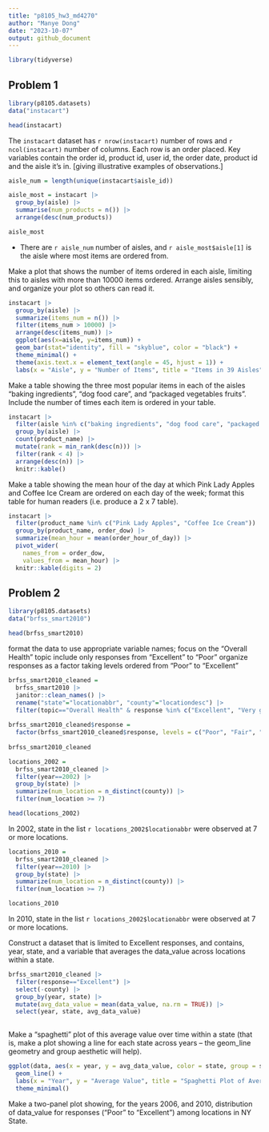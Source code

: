 ```yaml
---
title: "p8105_hw3_md4270"
author: "Manye Dong"
date: "2023-10-07"
output: github_document
---
```

```r
library(tidyverse)
```

## Problem 1
```r
library(p8105.datasets)
data("instacart")
```

```r
head(instacart)
```
The `instacart` dataset has `r nrow(instacart)` number of rows and `r ncol(instacart)` number of columns. Each row is an order placed. Key variables contain the order id, product id, user id, the order date, product id and the aisle it's in.
[giving illustrative examples of observations.]

```r
aisle_num = length(unique(instacart$aisle_id))
```
```r
aisle_most = instacart |>
  group_by(aisle) |>
  summarise(num_products = n()) |>
  arrange(desc(num_products))

aisle_most
```

* There are `r aisle_num` number of aisles, and `r aisle_most$aisle[1]` is the aisle where most items are ordered from.

Make a plot that shows the number of items ordered in each aisle, limiting this to aisles with more than 10000 items ordered. Arrange aisles sensibly, and organize your plot so others can read it.
```r
instacart |>
  group_by(aisle) |>
  summarize(items_num = n()) |>
  filter(items_num > 10000) |>
  arrange(desc(items_num)) |>
  ggplot(aes(x=aisle, y=items_num)) +
  geom_bar(stat="identity", fill = "skyblue", color = "black") +
  theme_minimal() +
  theme(axis.text.x = element_text(angle = 45, hjust = 1)) +
  labs(x = "Aisle", y = "Number of Items", title = "Items in 39 Aisles")
```

Make a table showing the three most popular items in each of the aisles “baking ingredients”, “dog food care”, and “packaged vegetables fruits”. Include the number of times each item is ordered in your table.
```r
instacart |> 
  filter(aisle %in% c("baking ingredients", "dog food care", "packaged vegetables fruits")) |>
  group_by(aisle) |> 
  count(product_name) |> 
  mutate(rank = min_rank(desc(n))) |> 
  filter(rank < 4) |> 
  arrange(desc(n)) |>
  knitr::kable()
```

Make a table showing the mean hour of the day at which Pink Lady Apples and Coffee Ice Cream are ordered on each day of the week; format this table for human readers (i.e. produce a 2 x 7 table).

```r
instacart |>
  filter(product_name %in% c("Pink Lady Apples", "Coffee Ice Cream")) |>
  group_by(product_name, order_dow) |>
  summarize(mean_hour = mean(order_hour_of_day)) |>
  pivot_wider(
    names_from = order_dow, 
    values_from = mean_hour) |>
  knitr::kable(digits = 2)
```


## Problem 2
```r
library(p8105.datasets)
data("brfss_smart2010")
```
```r
head(brfss_smart2010)
```
format the data to use appropriate variable names;
focus on the “Overall Health” topic
include only responses from “Excellent” to “Poor”
organize responses as a factor taking levels ordered from “Poor” to “Excellent”
```r
brfss_smart2010_cleaned = 
  brfss_smart2010 |>
  janitor::clean_names() |>
  rename("state"="locationabbr", "county"="locationdesc") |> 
  filter(topic=="Overall Health" & response %in% c("Excellent", "Very good", "Good", "Fair", "Poor"))
  
brfss_smart2010_cleaned$response = 
  factor(brfss_smart2010_cleaned$response, levels = c("Poor", "Fair", "Good", "Very good", "Excellent"), ordered = TRUE)
  
brfss_smart2010_cleaned
```

```r
locations_2002 = 
  brfss_smart2010_cleaned |>
  filter(year==2002) |>
  group_by(state) |>
  summarize(num_location = n_distinct(county)) |>
  filter(num_location >= 7)

head(locations_2002)
```
In 2002, state in the list `r locations_2002$locationabbr` were observed at 7 or more locations. 

```r
locations_2010 = 
  brfss_smart2010_cleaned |>
  filter(year==2010) |>
  group_by(state) |>
  summarize(num_location = n_distinct(county)) |>
  filter(num_location >= 7)

locations_2010
```
In 2010, state in the list `r locations_2002$locationabbr` were observed at 7 or more locations. 

Construct a dataset that is limited to Excellent responses, and contains, year, state, and a variable that averages the data_value across locations within a state. 
```r
brfss_smart2010_cleaned |>
  filter(response=="Excellent") |>
  select(-county) |>
  group_by(year, state) |>
  mutate(avg_data_value = mean(data_value, na.rm = TRUE)) |>
  select(year, state, avg_data_value)
  
```

Make a “spaghetti” plot of this average value over time within a state (that is, make a plot showing a line for each state across years – the geom_line geometry and group aesthetic will help).
```r
ggplot(data, aes(x = year, y = avg_data_value, color = state, group = state)) +
  geom_line() +
  labs(x = "Year", y = "Average Value", title = "Spaghetti Plot of Average Values Over Time by State") +
  theme_minimal()
```

Make a two-panel plot showing, for the years 2006, and 2010, distribution of data_value for responses (“Poor” to “Excellent”) among locations in NY State.
```r

```

